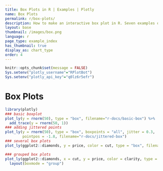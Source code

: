 ```yaml
---
title: Box Plots in R | Examples | Plotly
name: Box Plots
permalink: r/box-plots/
description: How to make an interactive box plot in R. Seven examples of box plots in R that are grouped, colored, and display the underlying data distribution.
layout: base
thumbnail: /images/box.png
language: r
page_type: example_index
has_thumbnail: true
display_as: chart_type
order: 4
---
```


```r
knitr::opts_chunk$set(message = FALSE)
Sys.setenv("plotly_username"="RPlotBot")
Sys.setenv("plotly_api_key"="q0lz6r5efr")
```
# Box Plots

```r


library(plotly)
### basic boxplot
plot_ly(y = rnorm(50), type = "box", filename="r-docs/basic-box") %>%
  add_trace(y = rnorm(50, 1))
### adding jittered points
plot_ly(y = rnorm(50), type = "box", boxpoints = "all", jitter = 0.3,
        pointpos = -1.8, filename="r-docs/jittered-box")
### several box plots
plot_ly(ggplot2::diamonds, y = price, color = cut, type = "box", filename="r-docs/multiple-boxes")

### grouped box plots
plot_ly(ggplot2::diamonds, x = cut, y = price, color = clarity, type = "box", filename="r-docs/grouped-boxes") %>%
  layout(boxmode = "group")


```
